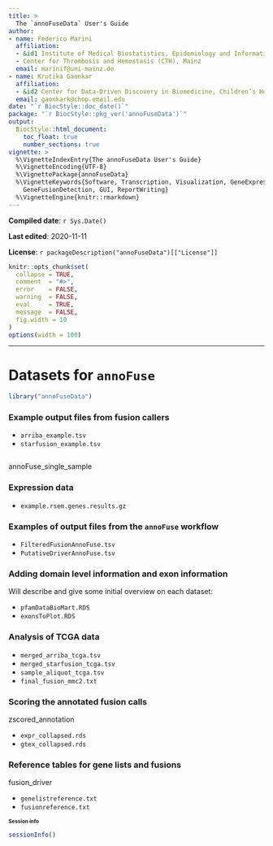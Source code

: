 ```yaml
---
title: >
  The `annoFuseData` User's Guide
author:
- name: Federico Marini
  affiliation: 
  - &id1 Institute of Medical Biostatistics, Epidemiology and Informatics (IMBEI), Mainz
  - Center for Thrombosis and Hemostasis (CTH), Mainz
  email: marinif@uni-mainz.de
- name: Krutika Gaonkar
  affiliation: 
  - &id2 Center for Data-Driven Discovery in Biomedicine, Children’s Hospital of Philadelphia, USA
  email: gaonkark@chop.email.edu
date: "`r BiocStyle::doc_date()`"
package: "`r BiocStyle::pkg_ver('annoFuseData')`"
output: 
  BiocStyle::html_document:
    toc_float: true
    number_sections: true
vignette: >
  %\VignetteIndexEntry{The annoFuseData User's Guide}
  %\VignetteEncoding{UTF-8}  
  %\VignettePackage{annoFuseData}
  %\VignetteKeywords{Software, Transcription, Visualization, GeneExpression, Annotation,
    GeneFusionDetection, GUI, ReportWriting}
  %\VignetteEngine{knitr::rmarkdown}
---  
```


<style type="text/css">
.smaller {
  font-size: 10px
}
</style>

**Compiled date**: `r Sys.Date()`

**Last edited**: 2020-11-11

**License**: `r packageDescription("annoFuseData")[["License"]]`

```r
knitr::opts_chunk$set(
  collapse = TRUE,
  comment  = "#>",
  error    = FALSE,
  warning  = FALSE,
  eval     = TRUE,
  message  = FALSE,
  fig.width = 10
)
options(width = 100)
```

---

# Datasets for `annoFuse`

```r
library("annoFuseData")
```

### Example output files from fusion callers {-}

* `arriba_example.tsv`
* `starfusion_example.tsv`

```r

```

annoFuse_single_sample

### Expression data {-}

* `example.rsem.genes.results.gz`

### Examples of output files from the `annoFuse` workflow {-}

* `FilteredFusionAnnoFuse.tsv`
* `PutativeDriverAnnoFuse.tsv`

### Adding domain level information and exon information {-}

Will describe and give some initial overview on each dataset:

* `pfamDataBioMart.RDS`
* `exonsToPlot.RDS`


### Analysis of TCGA data {-}

* `merged_arriba_tcga.tsv`
* `merged_starfusion_tcga.tsv`
* `sample_aliquot_tcga.tsv`
* `final_fusion_mmc2.txt`

### Scoring the annotated fusion calls {-}

zscored_annotation

* `expr_collapsed.rds`
* `gtex_collapsed.rds`

### Reference tables for gene lists and fusions {-}

fusion_driver

* `genelistreference.txt`
* `fusionreference.txt`

# Session info {- .smaller}

```r
sessionInfo()
```


